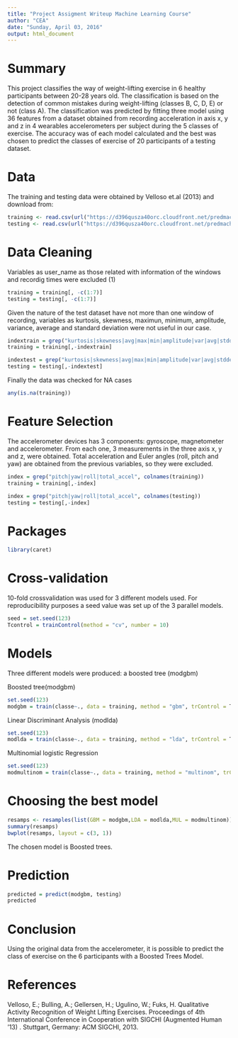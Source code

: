 ```yaml
---
title: "Project Assigment Writeup Machine Learning Course"
author: "CEA"
date: "Sunday, April 03, 2016"
output: html_document
---
```

# Summary 

This project classifies the way of weight-lifting exercise in 6 healthy participants between 20-28 years old. The classification is based on the detection of common mistakes during weight-lifting (classes B, C, D, E) or not (class A). The classification was predicted by fitting three model using 36 features from a dataset obtained from recording acceleration in axis x, y and z in 4 wearables accelerometers per subject during the 5 classes of exercise. The accuracy was of each model calculated and the best was chosen to predict the classes of exercise of 20 participants of a testing dataset. 

# Data

The training and testing data were obtained by Velloso et.al (2013) and download from:
```r

training <- read.csv(url("https://d396qusza40orc.cloudfront.net/predmachlearn/pml-training.csv"))
testing <- read.csv(url("https://d396qusza40orc.cloudfront.net/predmachlearn/pml-testing.csv"))

```

# Data Cleaning

Variables as user_name as those related with information of the windows and recordig times were excluded (1)  

```r
training = training[, -c(1:7)]
testing = testing[, -c(1:7)]

```

Given the nature of the test dataset have not more than one window of recording, variables as kurtosis, skewness, maximun, minimum, amplitude, variance, average and standard deviation were not useful in our case.

```r
indextrain = grep("kurtosis|skewness|avg|max|min|amplitude|var|avg|stddev", colnames(training))
training = training[,-indextrain]

indextest = grep("kurtosis|skewness|avg|max|min|amplitude|var|avg|stddev", colnames(testing))
testing = testing[,-indextest]

```

Finally the data was checked for NA cases

```r
any(is.na(training))
```


# Feature Selection

The accelerometer devices has 3 components: gyroscope, magnetometer and accelerometer. From each one, 3 measurements in the three axis x, y and z, were obtained. Total acceleration and Euler angles (roll, pitch and yaw) are obtained from the previous variables, so they were excluded.  

```r
index = grep("pitch|yaw|roll|total_accel", colnames(training))
training = training[,-index]

index = grep("pitch|yaw|roll|total_accel", colnames(testing))
testing = testing[,-index]
```

# Packages

```r
library(caret)
```
# Cross-validation

10-fold crossvalidation was used for 3 different models used. For reproducibility purposes a seed value was set up of the 3 parallel models.

```r

seed = set.seed(123)
Tcontrol = trainControl(method = "cv", number = 10)

```

# Models

 Three different models were produced: a boosted tree (modgbm)

Boosted tree(modgbm)
```r
set.seed(123)
modgbm = train(classe~., data = training, method = "gbm", trControl = Tcontrol)
```

Linear Discriminant Analysis (modlda)

```r
set.seed(123)
modlda = train(classe~., data = training, method = "lda", trControl = Tcontrol)
```

Multinomial logistic Regression

```r
set.seed(123)
modmultinom = train(classe~., data = training, method = "multinom", trControl = Tcontrol)
```

# Choosing the best model

```r
resamps <- resamples(list(GBM = modgbm,LDA = modlda,MUL = modmultinom))
summary(resamps)
bwplot(resamps, layout = c(3, 1))
```

The chosen model is Boosted trees.

# Prediction

```r

predicted = predict(modgbm, testing)
predicted
```

# Conclusion

Using the original data from the accelerometer, it is possible to predict the class of exercise on the 6 participants with a Boosted Trees Model.

# References

Velloso, E.; Bulling, A.; Gellersen, H.; Ugulino, W.; Fuks, H. Qualitative Activity Recognition of Weight Lifting Exercises. Proceedings of 4th International Conference in Cooperation with SIGCHI (Augmented Human '13) . Stuttgart, Germany: ACM SIGCHI, 2013.
